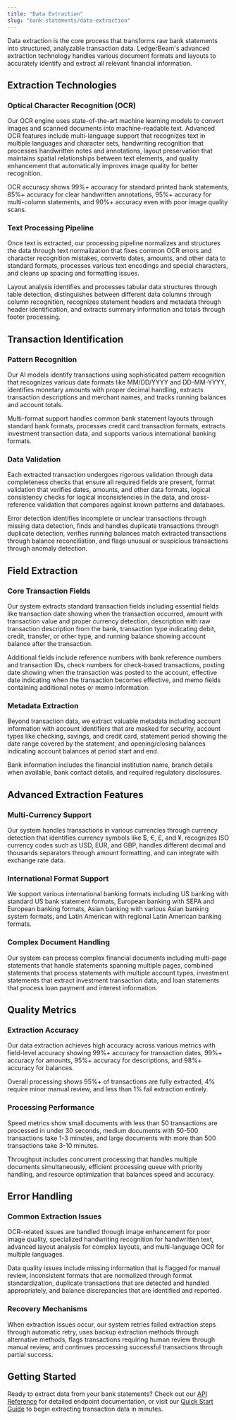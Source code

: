 ```yaml
---
title: "Data Extraction"
slug: "bank-statements/data-extraction"
---
```


Data extraction is the core process that transforms raw bank statements into structured, analyzable transaction data. LedgerBeam's advanced extraction technology handles various document formats and layouts to accurately identify and extract all relevant financial information.

## Extraction Technologies

### Optical Character Recognition (OCR)

Our OCR engine uses state-of-the-art machine learning models to convert images and scanned documents into machine-readable text. Advanced OCR features include multi-language support that recognizes text in multiple languages and character sets, handwriting recognition that processes handwritten notes and annotations, layout preservation that maintains spatial relationships between text elements, and quality enhancement that automatically improves image quality for better recognition.

OCR accuracy shows 99%+ accuracy for standard printed bank statements, 85%+ accuracy for clear handwritten annotations, 95%+ accuracy for multi-column statements, and 90%+ accuracy even with poor image quality scans.

### Text Processing Pipeline

Once text is extracted, our processing pipeline normalizes and structures the data through text normalization that fixes common OCR errors and character recognition mistakes, converts dates, amounts, and other data to standard formats, processes various text encodings and special characters, and cleans up spacing and formatting issues.

Layout analysis identifies and processes tabular data structures through table detection, distinguishes between different data columns through column recognition, recognizes statement headers and metadata through header identification, and extracts summary information and totals through footer processing.

## Transaction Identification

### Pattern Recognition

Our AI models identify transactions using sophisticated pattern recognition that recognizes various date formats like MM/DD/YYYY and DD-MM-YYYY, identifies monetary amounts with proper decimal handling, extracts transaction descriptions and merchant names, and tracks running balances and account totals.

Multi-format support handles common bank statement layouts through standard bank formats, processes credit card transaction formats, extracts investment transaction data, and supports various international banking formats.

### Data Validation

Each extracted transaction undergoes rigorous validation through data completeness checks that ensure all required fields are present, format validation that verifies dates, amounts, and other data formats, logical consistency checks for logical inconsistencies in the data, and cross-reference validation that compares against known patterns and databases.

Error detection identifies incomplete or unclear transactions through missing data detection, finds and handles duplicate transactions through duplicate detection, verifies running balances match extracted transactions through balance reconciliation, and flags unusual or suspicious transactions through anomaly detection.

## Field Extraction

### Core Transaction Fields

Our system extracts standard transaction fields including essential fields like transaction date showing when the transaction occurred, amount with transaction value and proper currency detection, description with raw transaction description from the bank, transaction type indicating debit, credit, transfer, or other type, and running balance showing account balance after the transaction.

Additional fields include reference numbers with bank reference numbers and transaction IDs, check numbers for check-based transactions, posting date showing when the transaction was posted to the account, effective date indicating when the transaction becomes effective, and memo fields containing additional notes or memo information.

### Metadata Extraction

Beyond transaction data, we extract valuable metadata including account information with account identifiers that are masked for security, account types like checking, savings, and credit card, statement period showing the date range covered by the statement, and opening/closing balances indicating account balances at period start and end.

Bank information includes the financial institution name, branch details when available, bank contact details, and required regulatory disclosures.

## Advanced Extraction Features

### Multi-Currency Support

Our system handles transactions in various currencies through currency detection that identifies currency symbols like $, €, £, and ¥, recognizes ISO currency codes such as USD, EUR, and GBP, handles different decimal and thousands separators through amount formatting, and can integrate with exchange rate data.

### International Format Support

We support various international banking formats including US banking with standard US bank statement formats, European banking with SEPA and European banking formats, Asian banking with various Asian banking system formats, and Latin American with regional Latin American banking formats.

### Complex Document Handling

Our system can process complex financial documents including multi-page statements that handle statements spanning multiple pages, combined statements that process statements with multiple account types, investment statements that extract investment transaction data, and loan statements that process loan payment and interest information.

## Quality Metrics

### Extraction Accuracy

Our data extraction achieves high accuracy across various metrics with field-level accuracy showing 99%+ accuracy for transaction dates, 99%+ accuracy for amounts, 95%+ accuracy for descriptions, and 98%+ accuracy for balances.

Overall processing shows 95%+ of transactions are fully extracted, 4% require minor manual review, and less than 1% fail extraction entirely.

### Processing Performance

Speed metrics show small documents with less than 50 transactions are processed in under 30 seconds, medium documents with 50-500 transactions take 1-3 minutes, and large documents with more than 500 transactions take 3-10 minutes.

Throughput includes concurrent processing that handles multiple documents simultaneously, efficient processing queue with priority handling, and resource optimization that balances speed and accuracy.

## Error Handling

### Common Extraction Issues

OCR-related issues are handled through image enhancement for poor image quality, specialized handwriting recognition for handwritten text, advanced layout analysis for complex layouts, and multi-language OCR for multiple languages.

Data quality issues include missing information that is flagged for manual review, inconsistent formats that are normalized through format standardization, duplicate transactions that are detected and handled appropriately, and balance discrepancies that are identified and reported.

### Recovery Mechanisms

When extraction issues occur, our system retries failed extraction steps through automatic retry, uses backup extraction methods through alternative methods, flags transactions requiring human review through manual review, and continues processing successful transactions through partial success.

## Getting Started

Ready to extract data from your bank statements? Check out our [API Reference](/api-reference/bank-statements/submit) for detailed endpoint documentation, or visit our [Quick Start Guide](/quickstart) to begin extracting transaction data in minutes.
